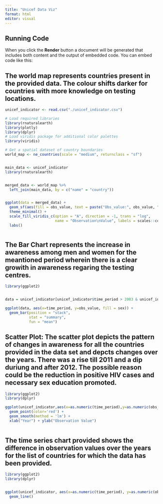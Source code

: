 ```yaml
---
title: "Unicef Data Viz"
format: html
editor: visual
---
```


## Running Code

When you click the **Render** button a document will be generated that includes both content and the output of embedded code. You can embed code like this:


## The world map represents countries present in the provided data. The colour shifts darker for countries with more knowledge on testing locations.

```r

unicef_indicator <- read.csv("./unicef_indicator.csv")

# Load required libraries
library(rnaturalearth)
library(plotly)
library(dplyr)
# Load viridis package for additional color palettes
library(viridis)

# Get a spatial dataset of country boundaries
world_map <- ne_countries(scale = "medium", returnclass = "sf")


main_data <- unicef_indicator
library(rnaturalearth)


merged_data <- world_map %>%
  left_join(main_data, by = c("name" = "country"))


ggplot(data = merged_data) +
  geom_sf(aes(fill = obs_value, text = paste("Obs_value:", obs_value, "<br>Country:", name)), size = 0.1) +
  theme_minimal() +
  scale_fill_viridis_c(option = "A", direction = -1, trans = "log", 
                       name = "Observation\nValue", labels = scales::comma, end = 0.9) +
  labs()



```


## The Bar Chart represents the increase in awareness among men and women for the meantioned period wherein there is a clear growith in awareness regaring the testing centres.

```r
library(ggplot2)


data = unicef_indicator[unicef_indicator$time_period > 2003 & unicef_indicator$time_period < 2012, ]

ggplot(data, aes(x=time_period, y=obs_value, fill = sex)) +
  geom_bar(position = "stack",
           stat = "summary",
           fun = "mean")

```

## Scatter Plot: The scatter plot depicts the pattern of changes in awareness for all the countries provided in the data set and depcts changes over the years. There was a rise till 2011 and a dip duriung and after 2012. The possible reason could be the reduction in positive HIV cases and necessary sex education promoted.

```r
library(ggplot2)
library(dplyr)

ggplot(unicef_indicator,aes(x=as.numeric(time_period),y=as.numeric(obs_value))) +
  geom_point(color='red') +
  geom_smooth(method = 'lm') +
  xlab("Year") + ylab("Observation Value")
  

```



## The time series chart provided shows the difference in observation values over the years for the list of countries for which the data has been provided.

```r
library(ggplot2)
library(dplyr)


ggplot(unicef_indicator, aes(x=as.numeric(time_period), y=as.numeric(obs_value), group = country, colour = country)) +
  geom_line()


```

